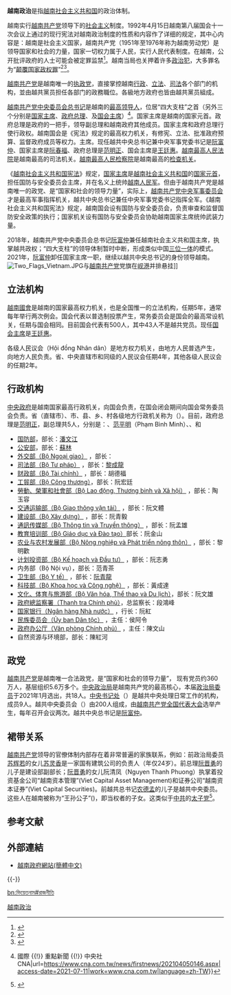 {{越南政治}}
'''越南政治'''是指[[越南社会主义共和国|越南社会主义共和国]]的政治体制。

越南实行[[越南共产党|越南共产党]]领导下的[[社会主义|社会主义]]制度。1992年4月15日越南第八届国会十一次会议上通过的现行宪法对越南政治制度的性质和内容作了详细的规定，其中心内容是：越南是社会主义国家，越南共产党（1951年至1976年称为越南劳动党）是领导国家和社会的力量，国家一切权力属于人民，实行人民代表制度。在越南，公开批评政府的人士可能会被定罪监禁<ref>{{cite web |url=http://news.163.com/12/0925/08/8C80J4GR00014JB6.html |language= |title=越南监禁网络异议人士遭到国际批评 |publisher=环球时报 |date=2012-09-25 |accessdate= |archive-url=https://web.archive.org/web/20120928043544/http://news.163.com/12/0925/08/8C80J4GR00014JB6.html |archive-date=2012-09-28 |dead-url=yes }}</ref>。越南当局也关押着许多[[政治犯|政治犯]]，大多罪名为“[[颠覆国家政权罪|颠覆国家政权罪]]”<ref>{{cite web |url=http://realtime.zaobao.com/2013/02/jg130204_066.shtml |language= |title=越南22人因颠覆罪被重判 |publisher=联合早报 |date=2013-02-04 |accessdate= }}{{dead link|date=2018年4月 |bot=InternetArchiveBot |fix-attempted=yes }}</ref><ref>{{cite web|url=http://www.zaobao.com/yx/yx130205_004.shtml | language= | title=越以颠覆罪重判异见分子 |publisher=联合早报 |date=2013-02-05 |accessdate= }}</ref>。

[[越南共产党|越南共产党]]是越南唯一的[[執政黨|执政党]]，直接掌控越南[[行政|行政]]、[[立法|立法]]、[[司法|司法]]各个部门的机构，並由越共黨员担任各部门的政務職位。各級地方政府也皆由越共黨员組成。

[[越南共产党中央委员会总书记|越南共产党中央委员会总书记]]是越南的[[最高领导人|最高领导人]]，位居“四大支柱”之首（另外三个分别是[[越南社会主义共和国主席|国家主席]]、[[越南总理|政府总理]]、及[[越南国会主席|国会主席]]）<ref>{{Cite web|title=阮春福出任越南國家主席 四大支柱塵埃落定 {{!}} 國際 {{!}} 重點新聞 {{!}} 中央社 CNA|url=https://www.cna.com.tw/news/firstnews/202104050146.aspx|access-date=2021-07-11|work=www.cna.com.tw|language=zh-TW}}</ref>。国家主席是越南的国家元首。政府总理是政府的一把手，领导副总理和越南政府其他成员。国家主席和政府总理行使行政权。越南国会是《宪法》规定的最高权力机关，有修宪、立法、批准政府预算、监督政府成员等权力。主席。现任越共中央总书记兼中央军事党委书记是[[阮富仲|阮富仲]]、国家主席是[[阮春福|阮春福]]、政府总理是[[范明正|范明正]]、国会主席是[[王廷惠|王廷惠]]。[[越南最高人民法院|越南最高人民法院]]是越南最高的司法机关。[[越南最高人民检察院|越南最高人民检察院]]是越南最高的[[檢察機關|检查机关]]。

《[[越南社会主义共和国宪法|越南社会主义共和国宪法]]》规定，[[越南社会主义共和国主席|国家主席]]是[[越南社会主义共和国|越南社会主义共和国]]的[[国家元首|国家元首]]，担任国防与安全委员会主席，并在名义上统帅[[越南人民军|越南人民军]]。但由于越南共产党是越南唯一的政党、是“国家和社会的领导力量”，实际上，[[越南共产党中央军事委员会|越南共产党中央军事委员会]]才是最高军事指挥机关，越共中央总书记兼任中央军事党委书记指挥全军。《越南社会主义共和国宪法》规定，越南国会设有国防与安全委员会，负责审查和监督国防安全政策的执行；国家机关设有国防与安全委员会协助越南国家主席统帅武装力量。

2018年，越南共产党中央委员会总书记[[阮富仲|阮富仲]]兼任越南社会主义共和国主席，执掌越共政权；“四大支柱”的领导体制暂时中断，形成类似中国[[中華人民共和國最高領導人|三位一体]]的模式。2021年，[[阮富仲|阮富仲]]卸任国家主席一职，继续以越共中央总书记的身份领导越南。
[[File:Two_Flags_Vietnam.JPG|thumb]]与[[越南共产党|越南共产党]]党旗在[[岘港|岘港]]并排悬挂]]

{{multiple image
| perrow    = 4
| header    = 越南領導集體四大支柱
| align     = center
| image1    = Mr. Nguyen Phu Trong.jpg
| width1    = 100
| alt1      = 阮富仲
| caption1  = [[阮富仲|阮富仲]]<br /><small>[[越南共产党中央委员会总书记|越共中央總書記]] </small><br /><small>[[越南共产党中央军事委员会|中央军委书记]]</small>
| image2    = Mr. Nguyen Xuan Phuc.jpg
| width2    = 100
| alt2      = 阮春福
| caption2  = [[阮春福|阮春福]]<br /><small>[[越南社会主义共和国主席|國家主席]]</small>
| image3    = Mr. Pham Minh Chinh.jpg
| width3    = 100
| alt3      = 范明正
| caption3  = [[范明正|范明正]]<br /><small>[[越南总理|總理]]</small>
| image4    = Vuong_Dinh_Hue_2021.jpg
| width4    = 100
| alt4      = 王廷惠
| caption4  = [[王廷惠|王廷惠]]<br /><small>[[越南国会主席|國會主席]]</small>
}}

== 立法机构 ==
[[越南國會|越南國會]]是越南的国家最高权力机关，也是全国惟一的立法机构，任期5年，通常每年举行两次例会。国会代表以普选制投票产生，常务委员会是国会的最高常设机关，任期与国会相同。目前国会代表有500人，其中43人不是越共党员。现任[[越南国会主席|国会主席]]是[[王廷惠|王廷惠]]。

各级人民议会（Hội đồng Nhân dân）是地方权力机关，由地方人民普选产生，向地方人民负责。省、中央直辖市和同级的人民议会任期4年，其他各级人民议会的任期2年。

== 行政机构 ==
{{主條目|越南政府}}
[[中央政府|中央政府]]是越南国家最高行政机关，向国会负责，在国会闭会期间向国会常务委员会负责。省（直辖市）、市、县、乡、村各级地方行政机关称为{{tsl|vi|Ủy ban nhân dân|人民委员会 (越南)|人民委员会}}（{{vie|v=Ủy ban Nhân dân|hn=委班人民|link=no}}）。目前，政府总理是[[范明正|范明正]]，副总理共5人，分别是：{{tsl|vi|Trương Hòa Bình|張和平}}、[[范平明|范平明]]（Phạm Bình Minh）、{{tsl|vi|Vũ Đức Đam|武德儋}}、{{tsl|vi|Lê Minh Khái|黎明慨}}和{{tsl|vi|Lê Văn Thành (chính trị gia)|黎明成}}

* [[越南国防部|国防部]]，部长：[[潘文江|潘文江]]
* [[越南公安部|公安部]]，部长：[[苏林_(越南)|蘇林]]
* [http://www.mofa.gov.vn 外交部（Bộ Ngoại giao）] {{Wayback|url=http://www.mofa.gov.vn/ |date=20080906112427 }}，部长：{{tsl|vi|Bùi Thanh Sơn|裴青山}}
* [http://www.moj.gov.vn 司法部（Bộ Tư pháp）] {{Wayback|url=http://www.moj.gov.vn/ |date=20161101121536 }}，部长：[[黎成龍|黎成龍]]
* [http://www.mof.gov.vn 财政部（Bộ Tài chính）] {{Wayback|url=http://www.mof.gov.vn/ |date=20170916214313 }}，部长：胡德福
* [https://web.archive.org/web/20120903180525/http://www.moi.gov.vn/ 工貿部（Bộ Công thương）]，部长：阮宏廷
* [http://www.molisa.gov.vn 勞動、榮軍和社會部（Bộ Lao động, Thương binh và Xã hội）] {{Wayback|url=http://www.molisa.gov.vn/ |date=20140320144632 }}，部长：陶玉容
* [http://www.mt.gov.vn 交通运输部（Bộ Giao thông vận tải）] {{Wayback|url=http://www.mt.gov.vn/ |date=20141128070828 }}，部长：阮文體
* [http://www.xaydung.gov.vn 建设部（Bộ Xây dựng）] {{Wayback|url=http://www.xaydung.gov.vn/ |date=20180522040800 }}，部长：阮青毅
* [http://www.mic.gov.vn 通訊传媒部（Bộ Thông tin và Truyền thông）] {{Wayback|url=http://www.mic.gov.vn/ |date=20100526104400 }}，部长：阮孟雄
* [https://web.archive.org/web/20170603001244/http://www.moet.gov.vn/ 教育培训部（Bộ Giáo dục và Đào tạo）]部长：阮金山
* [http://www.agroviet.gov.vn 农业与农村发展部（Bộ Nông nghiệp và Phát triển nông thôn）] {{Wayback|url=http://www.agroviet.gov.vn/ |date=20170627182914 }}，部长：黎明歡
* [http://www.mpi.gov.vn 计划投资部（Bộ Kế hoạch và Đầu tư）] {{Wayback|url=http://www.mpi.gov.vn/ |date=20200919012338 }}，部长：阮志勇
* 内务部（Bộ Nội vụ），部长：范青茶
* [http://www.moh.gov.vn 卫生部（Bộ Y tế）] {{Wayback|url=http://www.moh.gov.vn/ |date=20200917113406 }}，部长：[[阮青龍|阮青龍]]
* [http://www.most.gov.vn 科技部（Bộ Khoa học và Công nghệ）] {{Wayback|url=http://www.most.gov.vn/ |date=20100908061241 }}，部长：黃成達
* [https://web.archive.org/web/20080516210901/http://www.cinet.gov.vn/ 文化、体育与旅游部（Bộ Văn hóa, Thể thao và Du lịch）]，部长：阮文雄
* [https://web.archive.org/web/20111008023314/http://www.thanhtra.gov.vn/ 政府總监察署（Thanh tra Chính phủ）]，总监察长：段鴻峰
* [http://www.sbv.gov.vn 国家银行（Ngân hàng Nhà nước）] {{Wayback|url=http://www.sbv.gov.vn/ |date=20130424142148 }}，行长：阮紅
* [http://www.cema.gov.vn 民族委员会（Ủy ban Dân tộc）] {{Wayback|url=http://www.cema.gov.vn/ |date=20161122192948 }}，主任：侯阿令
* [http://www.chinhphu.vn 政府办公厅（Văn phòng Chính phủ）] {{Wayback|url=http://www.chinhphu.vn/ |date=20060112031424 }}，主任：陳文山
* 自然资源与环境部，部长：陳紅河

== 政党 ==
[[越南共产党|越南共产党]]是越南唯一合法政党，是“国家和社会的领导力量”， 现有党员约360万人，基层组织5.6万多个。[[越南共产党中央政治局|中央政治局]]是越南共产党的最高核心，本届[[越南共产党中央政治局|政治局委员]]于2021年1月选出，共18人。[[越南共产党中央书记处|中央书记处]]（{{vie|v=Ban Bí thư|hn=班秘書|link=no}}）是越共中央处理日常工作的机构，成员9人。越共中央委员会（{{vie|v=Ban Chấp hành Trung ương Đảng|hn=班執行中央黨|link=no}}）由200人组成，由[[越南共产党全国代表大会|越南共产党全国代表大会]]选举产生，每年召开会议两次。越共中央总书记是[[阮富仲|阮富仲]]。

== 裙带关系 ==
[[越南共产党|越南共产党]]领导的官僚体制内部存在着非常普遍的家族联系，例如：前政治局委员[[苏辉若|苏辉若]]的女儿[[苏灵香|苏灵香]]是一家国有建筑公司的负责人（年仅24岁）。前总理[[阮晋勇|阮晋勇]]的儿子是建设部副部长；[[阮晋勇|阮晋勇]]的女儿阮清凤（Nguyen Thanh Phuong）执掌着投资基金公司“越南资本管理”(Viet Capital Asset Management)和证券公司“越南资本证券”(Viet Capital Securities)。前越共总书记[[农德孟|农德孟]]的儿子是越共中央委员。这些人在越南被称为“王孙公子”({{vie|v=con ông cháu cha|hn=昆翁孫𤕔|link=no}})，即当权者的子女。这类似于[[中共|中共]]的[[太子党|太子党]]<ref>{{cite web |url=https://cn.nytimes.com/world/20120903/c03vietnam/ |language= |title=越南政界精英裙带关系曝光引来众怒 |publisher=纽约时报 |date=2012年9月3日 |accessdate= |archive-date=2012年9月7日 |archive-url=https://web.archive.org/web/20120907012037/http://cn.nytimes.com/article/world/2012/09/03/c03vietnam/ |dead-url=no }}</ref>。

== 参考文献 ==
{{Reflist}}

==外部連結==
*[http://cn.news.chinhphu.vn/ 越南政府網站(簡體中文)] {{Wayback|url=http://cn.news.chinhphu.vn/ |date=20131014005259 }}

{{-}}
{{亚洲题目|政治}}

[[Category:越南政治|]]

[[bn:ভিয়েতনাম#রাজনীতি|bn:ভিয়েতনাম#রাজনীতি]]